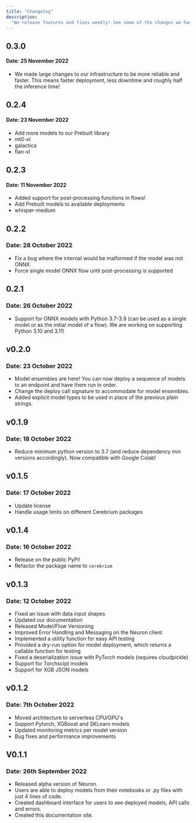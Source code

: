 ```yaml
---
title: "Changelog"
description:
  "We release features and fixes weekly! See some of the changes we have made."
---
```


## 0.3.0

#### Date: 25 November 2022
- We made large changes to our infrastructure to be more reliable and faster. This means faster deployment, less downtime and roughly half the inference time!

## 0.2.4

#### Date: 23 November 2022
-  Add more models to our Prebuilt library
  - mt0-xl
  - galactica
  - flan-xl

## 0.2.3

#### Date: 11 November 2022
-  Added support for post-processing functions in flows!
-  Add Prebuilt models to available deployments
  - whisper-medium


## 0.2.2

### Date: 28 October 2022

- Fix a bug where the internal  would be malformed if the model was not
  ONNX
- Force single model ONNX flow until post-processing is supported

## 0.2.1

### Date: 26 October 2022

- Support for ONNX models with Python 3.7-3.9 (can be used as a single model or
  as the initial model of a flow). We are working on supporting Python 3.10
  and 3.11!

## v0.2.0

### Date: 23 October 2022

- Model ensembles are here! You can now deploy a sequence of models to an
  endpoint and have them run in order.
- Change the deploy call signature to accommodate for model ensembles.
- Added explicit model types to be used in place of the previous plain strings.

## v0.1.9

### Date: 18 October 2022

- Reduce minimum python version to 3.7 (and reduce dependency min versions
  accordingly). Now compatible with Google Colab!

## v0.1.5

### Date: 17 October 2022

- Update license
- Handle usage limits on different Cerebrium packages

## v0.1.4

### Date: 16 October 2022

- Release on the public PyPi!
- Refactor the package name to `cerebrium`

## v0.1.3

### Date: 12 October 2022

- Fixed an issue with data input shapes
- Updated our documentation
- Released Model/Flow Versioning
- Improved Error Handling and Messaging on the Neuron client
- Implemented a utility function for easy API testing
- Provided a dry-run option for model deployment, which returns a callable
  function for testing
- Fixed a deserialization issue with PyTorch models (requires cloudpickle)
- Support for Torchscipt models
- Support for XGB JSON models

## v0.1.2

### Date: 7th October 2022

- Moved architecture to serverless CPU/GPU's
- Support Pytorch, XGBoost and SKLearn models
- Updated monitoring metrics per model version
- Bug fixes and performance improvements

## V0.1.1

### Date: 26th September 2022

- Released alpha version of Neuron.
- Users are able to deploy models from their notebooks or .py files with just 4
  lines of code.
- Created dashboard interface for users to see deployed models, API calls and
  errors.
- Created this documentation site.
